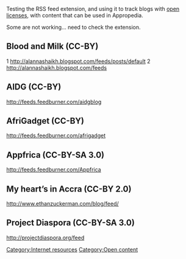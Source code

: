 Testing the RSS feed extension, and using it to track blogs with [[open licenses]], with content that can be used in Appropedia. 

Some are not working... need to check the extension.

== Blood and Milk (CC-BY) ==
1 <rss number=10>http://alannashaikh.blogspot.com/feeds/posts/default</rss>
2 <rss number=10>http://alannashaikh.blogspot.com/feeds</rss>

== AIDG (CC-BY) ==
<rss number=10>http://feeds.feedburner.com/aidgblog</rss>

== AfriGadget (CC-BY) ==
<rss number=10>http://feeds.feedburner.com/afrigadget</rss>

== Appfrica  (CC-BY-SA 3.0) ==
<rss number=10>http://feeds.feedburner.com/Appfrica</rss>

== My heart’s in Accra (CC-BY 2.0) ==
<rss number=10>http://www.ethanzuckerman.com/blog/feed/</rss>

== Project Diaspora (CC-BY-SA 3.0) ==
<rss number=10>http://projectdiaspora.org/feed</rss>

[[Category:Internet resources]]
[[Category:Open content]]